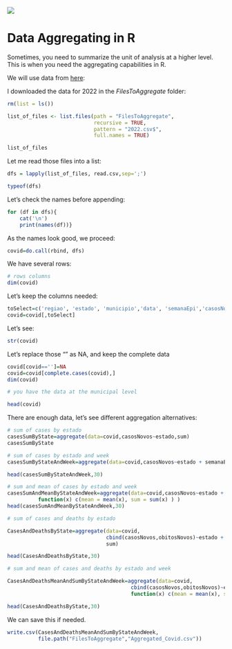 <img src="https://i.imgur.com/6U6q5jQ.png"/>

# Data Aggregating in R


Sometimes, you need to summarize the unit of analysis at a higher level. This is when you need the aggregating capabilities in R.

We will use data from [here](https://covid.saude.gov.br/):




I downloaded the data for 2022 in the _FilesToAggregate_ folder:


```r

rm(list = ls())

list_of_files <- list.files(path = "FilesToAggregate",
                            recursive = TRUE,
                            pattern = "2022.csv$",
                            full.names = TRUE)

list_of_files
```

Let me read those files into a list:

```r
dfs = lapply(list_of_files, read.csv,sep=';')

typeof(dfs)
```



Let's check the names before appending:


```r
for (df in dfs){
    cat('\n')
    print(names(df))}
```

As the names look good, we proceed:


```r
covid=do.call(rbind, dfs)
```

We have several rows:

```r
# rows columns
dim(covid)
```
Let's keep the columns needed:


```r
toSelect=c('regiao', 'estado', 'municipio','data', 'semanaEpi','casosNovos', 'obitosNovos')
covid=covid[,toSelect]
```

Let's see:

```r
str(covid)
```

Let's replace those "" as NA, and keep the complete data

```r
covid[covid=='']=NA
covid=covid[complete.cases(covid),]
dim(covid)
```



```r
# you have the data at the municipal level

head(covid)
```

There are enough data, let's see different aggregation alternatives:


```r
# sum of cases by estado
casesSumByState=aggregate(data=covid,casosNovos~estado,sum)
casesSumByState
```


```r
# sum of cases by estado and week
casesSumByStateAndWeek=aggregate(data=covid,casosNovos~estado + semanaEpi,sum)

head(casesSumByStateAndWeek,30)
```


```r
# sum and mean of cases by estado and week
casesSumAndMeanByStateAndWeek=aggregate(data=covid,casosNovos~estado + semanaEpi,
          function(x) c(mean = mean(x), sum = sum(x) ) )
head(casesSumAndMeanByStateAndWeek,30)
```


```r
# sum of cases and deaths by estado

CasesAndDeathsByState=aggregate(data=covid,
                                cbind(casosNovos,obitosNovos)~estado + semanaEpi,
                                sum)

head(CasesAndDeathsByState,30)
```


```r
# sum and mean of cases and deaths by estado and week

CasesAndDeathsMeanAndSumByStateAndWeek=aggregate(data=covid,
                                        cbind(casosNovos,obitosNovos)~estado + semanaEpi,
                                        function(x) c(mean = mean(x), sum = sum(x) ) )

head(CasesAndDeathsByState,30)
```
We can save this if needed.

```r

write.csv(CasesAndDeathsMeanAndSumByStateAndWeek,
          file.path("FilesToAggregate","Aggregated_Covid.csv"))


```

